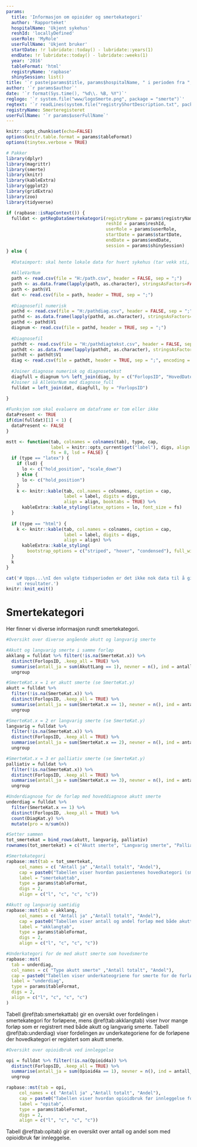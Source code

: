 ```yaml
---
params:
  title: 'Informasjon om opioider og smertekategori'
  author: 'Rapporteket'
  hospitalName: 'Ukjent sykehus'
  reshId: 'locallyDefined'
  userRole: 'MyRole'
  userFullName: 'Ukjent bruker'
  startDate: !r lubridate::today() - lubridate::years(1)
  endDate: !r lubridate::today() - lubridate::weeks(1)
  year: '2016'
  tableFormat: 'html'
  registryName: 'rapbase'
  shinySession: list()
title: '`r paste(params$title, params$hospitalName, " i perioden fra ", params$startDate, " til ", params$endDate)`'
author: '`r params$author`'
date: '`r format(Sys.time(), "%d\\. %B, %Y")`'
reglogo: '`r system.file("www/logoSmerte.png", package = "smerte")`'
regtext: '`r readLines(system.file("registryShortDescription.txt", package = "smerte"))`'
registryName: Smerteregisteret
userFullName: '`r params$userFullName`'
---
```

```r
knitr::opts_chunk$set(echo=FALSE)
options(knitr.table.format = params$tableFormat)
options(tinytex.verbose = TRUE)

# Pakker
library(dplyr)
library(magrittr)
library(smerte)
library(knitr)
library(kableExtra)
library(ggplot2)
library(gridExtra)
library(zoo)
library(tidyverse)
```

```r

if (rapbase::isRapContext()) {
  fulldat <- getRegDataSmertekategori(registryName = params$registryName,
                                      reshId = params$reshId,
                                      userRole = params$userRole,
                                      startDate = params$startDate,
                                      endDate = params$endDate,
                                      session = params$shinySession)
} else {
  
  #Dataimport: skal hente lokale data for hvert sykehus (tar vekk sti, og erstatter med lokal fil)
  
  #AlleVarNum
  path <- read.csv(file = "H:/path.csv", header = FALSE, sep = ";")
  path <- as.data.frame(lapply(path, as.character), stringsAsFactors=FALSE)
  path <- path$V1
  dat <- read.csv(file = path, header = TRUE, sep = ";")
  
  #Diagnosefil numerisk
  pathd <- read.csv(file = "H:/pathdiag.csv", header = FALSE, sep = ";")
  pathd <- as.data.frame(lapply(pathd, as.character), stringsAsFactors=FALSE)
  pathd <- pathd$V1
  diagnum <- read.csv(file = pathd, header = TRUE, sep = ";")
  
  #Diagnosefil
  pathdt <- read.csv(file = "H:/pathdiagtekst.csv", header = FALSE, sep = ";", encoding = "UTF-8")
  pathdt <- as.data.frame(lapply(pathdt, as.character), stringsAsFactors=FALSE)
  pathdt <- pathdt$V1
  diag <- read.csv(file = pathdt, header = TRUE, sep = ";", encoding = "UTF-8")
  
  #Joiner diagnose numerisk og diagnosetekst
  diagfull = diagnum %>% left_join(diag, by = c("ForlopsID", "HovedDato", "SmerteDiagID"))
  #Joiner så AlleVarNum med diagnose_full
  fulldat = left_join(dat, diagfull, by = "ForlopsID")
  
}

#Funksjon som skal evaluere om dataframe er tom eller ikke
dataPresent <- TRUE
if(dim(fulldat)[1] < 1) {
  dataPresent <- FALSE
}
```

```r
mstt <- function(tab, colnames = colnames(tab), type, cap,
                 label = knitr::opts_current$get("label"), digs, align = NULL,
                 fs = 8, lsd = FALSE) {
  if (type == "latex") {
    if (lsd) {
      lo <- c("hold_position", "scale_down")
    } else {
      lo <- c("hold_position")
    }
    k <- knitr::kable(tab, col.names = colnames, caption = cap,
                      label = label, digits = digs,
                      align = align, booktabs = TRUE) %>% 
      kableExtra::kable_styling(latex_options = lo, font_size = fs)
  }
  
  if (type == "html") {
    k <- knitr::kable(tab, col.names = colnames, caption = cap,
                      label = label, digits = digs,
                      align = align) %>% 
      kableExtra::kable_styling(
        bootstrap_options = c("striped", "hover", "condensed"), full_width = F)
  }
  k
}
```


```r
cat('# Upps...\nI den valgte tidsperioden er det ikke nok data til å gi 
    ut resultater.')
knitr::knit_exit()

```

# Smertekategori

Her finner vi diverse informasjon rundt smertekategori.


```r

#Oversikt over diverse angående akutt og langvarig smerte

#Akutt og langvarig smerte i samme forløp
akklang = fulldat %>% filter(!is.na(SmerteKat.x)) %>% 
  distinct(ForlopsID, .keep_all = TRUE) %>% 
  summarise(antall_ja = sum(AkuttLang == 1), nevner = n(), ind = antall_ja/nevner) %>% 
  ungroup

#SmerteKat.x = 1 er akutt smerte (se SmerteKat.y)
akutt = fulldat %>% 
  filter(!is.na(SmerteKat.x)) %>% 
  distinct(ForlopsID, .keep_all = TRUE) %>% 
  summarise(antall_ja = sum(SmerteKat.x == 1), nevner = n(), ind = antall_ja/nevner) %>% 
  ungroup

#SmerteKat.x = 2 er langvarig smerte (se SmerteKat.y)
langvarig = fulldat %>% 
  filter(!is.na(SmerteKat.x)) %>% 
  distinct(ForlopsID, .keep_all = TRUE) %>% 
  summarise(antall_ja = sum(SmerteKat.x == 2), nevner = n(), ind = antall_ja/nevner) %>% 
  ungroup

#SmerteKat.x = 3 er palliativ smerte (se SmerteKat.y)
palliativ = fulldat %>% 
  filter(!is.na(SmerteKat.x)) %>% 
  distinct(ForlopsID, .keep_all = TRUE) %>% 
  summarise(antall_ja = sum(SmerteKat.x == 3), nevner = n(), ind = antall_ja/nevner) %>% 
  ungroup

#Underdiagnose for de forløp med hoveddiagnose akutt smerte
underdiag = fulldat %>% 
  filter(SmerteKat.x == 1) %>% 
  distinct(ForlopsID, .keep_all = TRUE) %>% 
  count(DiagKat.y) %>%
  mutate(pro = n/sum(n))

#Setter sammen
tot_smertekat = bind_rows(akutt, langvarig, palliativ)
rownames(tot_smertekat) = c("Akutt smerte", "Langvarig smerte", "Palliativ")

#Smertekategori
rapbase::mst(tab = tot_smertekat, 
     col_names = c( "Antall ja" ,"Antall totalt", "Andel"),
     cap = paste0("Tabellen viser hvordan pasientenes hovedkategori (smerte) fordeler seg mellom akutt, langvarig eller palliativ smerte."),
     label = "smertekattab",
     type = params$tableFormat,
     digs = 2,
     align = c("l", "c", "c", "c"))

#Akutt og langvarig samtidig
rapbase::mst(tab = akklang, 
     col_names = c( "Antall ja" ,"Antall totalt", "Andel"),
     cap = paste0("Tabellen viser antall og andel forløp med både akutt og langvarig smerte."),
     label = "akklangtab",
     type = params$tableFormat,
     digs = 2,
     align = c("l", "c", "c", "c"))

#Underkategori for de med akutt smerte som hovedsmerte
rapbase::mst(
  tab = underdiag, 
  col_names = c( "Type akutt smerte" ,"Antall totalt", "Andel"),
  cap = paste0("Tabellen viser underkateogriene for smerte for de forløpene med akutt smerte som hovedkategori. Et forløp kan ha flere underkategorier."),
  label = "underdiag",
  type = params$tableFormat,
  digs = 2,
  align = c("l", "c", "c", "c")
)
```

Tabell \@ref(tab:smertekattab) gir en oversikt over fordelingen i smertekategori for forløpene, mens \@ref(tab:akklangtab) viser hvor mange forløp som er registrert med både akutt og langvarig smerte. Tabell \@ref(tab:underdiag) viser fordelingen av underkategoriene for de forløpene der hovedkategori er registert som akutt smerte.

```r

#Oversikt over opioidbruk ved innleggelse

opi = fulldat %>% filter(!is.na(Opioid4a)) %>% 
  distinct(ForlopsID, .keep_all = TRUE) %>% 
  summarise(antall_ja = sum(Opioid4a == 1), nevner = n(), ind = antall_ja/nevner) %>% 
  ungroup

rapbase::mst(tab = opi, 
     col_names = c( "Antall ja" ,"Antall totalt", "Andel"),
     cap = paste0("Tabellen viser hvordan opioidbruk før innleggelse fordeler seg."),
     label = "opitab",
     type = params$tableFormat,
     digs = 2,
     align = c("l", "c", "c", "c"))

```

Tabell \@ref(tab:opitab) gir en oversikt over antall og andel som med opioidbruk før innleggelse.
